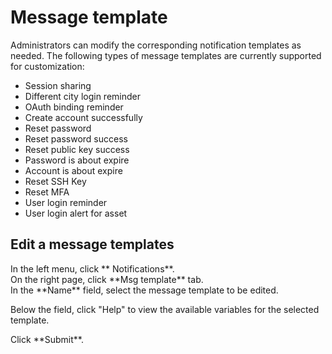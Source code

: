# Message template

Administrators can modify the corresponding notification templates as needed. The following types of message templates are currently supported for customization:
- Session sharing
- Different city login reminder
- OAuth binding reminder
- Create account successfully
- Reset password
- Reset password success
- Reset public key success
- Password is about expire
- Account is about expire
- Reset SSH Key
- Reset MFA
- User login reminder
- User login alert for asset

## Edit a message templates

<Steps>

<div>
<Nav name="system-settings" />
</div>

<div>
In the left menu, click **<Icon name="Remind" /> Notifications**.
</div>

<div>
On the right page, click **Msg template** tab.
</div>

<div>
In the **Name** field, select the message template to be edited.

Below the field, click "<Icon name="LucideMessageCircleQuestion" />Help" to view the available variables for the selected template.
</div>

<div>
Click **Submit**.
</div>

</Steps>
